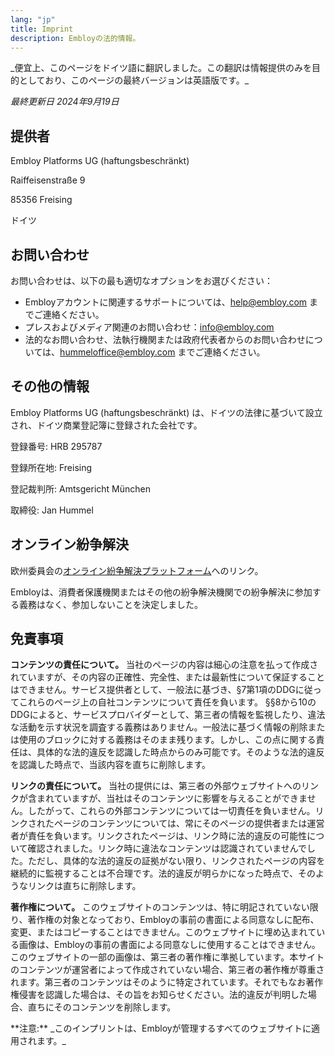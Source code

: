 ```yaml
---
lang: "jp"
title: Imprint
description: Embloyの法的情報。
---
```


<Callout>
_便宜上、このページをドイツ語に翻訳しました。この翻訳は情報提供のみを目的としており、このページの最終バージョンは英語版です。_
</Callout>

_最終更新日 2024年9月19日_

## 提供者

Embloy Platforms UG (haftungsbeschränkt)

Raiffeisenstraße 9

85356 Freising

ドイツ

## お問い合わせ

お問い合わせは、以下の最も適切なオプションをお選びください：

- Embloyアカウントに関連するサポートについては、[help@embloy.com](mailto:help@embloy.com) までご連絡ください。
- プレスおよびメディア関連のお問い合わせ：[info@embloy.com](mailto:info@embloy.com)
- 法的なお問い合わせ、法執行機関または政府代表者からのお問い合わせについては、[hummeloffice@embloy.com](mailto:hummeloffice@embloy.com) までご連絡ください。

## その他の情報

Embloy Platforms UG (haftungsbeschränkt) は、ドイツの法律に基づいて設立され、ドイツ商業登記簿に登録された会社です。

登録番号: HRB 295787

登録所在地: Freising

登記裁判所: Amtsgericht München

取締役: Jan Hummel

## オンライン紛争解決

欧州委員会の[オンライン紛争解決プラットフォーム](https://ec.europa.eu/consumers/odr/main/index.cfm?event=main.home2.show&lng=DE)へのリンク。

Embloyは、消費者保護機関またはその他の紛争解決機関での紛争解決に参加する義務はなく、参加しないことを決定しました。

## 免責事項

**コンテンツの責任について。** 当社のページの内容は細心の注意を払って作成されていますが、その内容の正確性、完全性、または最新性について保証することはできません。サービス提供者として、一般法に基づき、§7第1項のDDGに従ってこれらのページ上の自社コンテンツについて責任を負います。 §§8から10のDDGによると、サービスプロバイダーとして、第三者の情報を監視したり、違法な活動を示す状況を調査する義務はありません。一般法に基づく情報の削除または使用のブロックに対する義務はそのまま残ります。しかし、この点に関する責任は、具体的な法的違反を認識した時点からのみ可能です。そのような法的違反を認識した時点で、当該内容を直ちに削除します。

**リンクの責任について。** 当社の提供には、第三者の外部ウェブサイトへのリンクが含まれていますが、当社はそのコンテンツに影響を与えることができません。したがって、これらの外部コンテンツについては一切責任を負いません。リンクされたページのコンテンツについては、常にそのページの提供者または運営者が責任を負います。リンクされたページは、リンク時に法的違反の可能性について確認されました。リンク時に違法なコンテンツは認識されていませんでした。ただし、具体的な法的違反の証拠がない限り、リンクされたページの内容を継続的に監視することは不合理です。法的違反が明らかになった時点で、そのようなリンクは直ちに削除します。

**著作権について。** このウェブサイトのコンテンツは、特に明記されていない限り、著作権の対象となっており、Embloyの事前の書面による同意なしに配布、変更、またはコピーすることはできません。このウェブサイトに埋め込まれている画像は、Embloyの事前の書面による同意なしに使用することはできません。このウェブサイトの一部の画像は、第三者の著作権に準拠しています。本サイトのコンテンツが運営者によって作成されていない場合、第三者の著作権が尊重されます。第三者のコンテンツはそのように特定されています。それでもなお著作権侵害を認識した場合は、その旨をお知らせください。法的違反が判明した場合、直ちにそのコンテンツを削除します。

<Callout>
**注意:** _このインプリントは、Embloyが管理するすべてのウェブサイトに適用されます。_
</Callout>